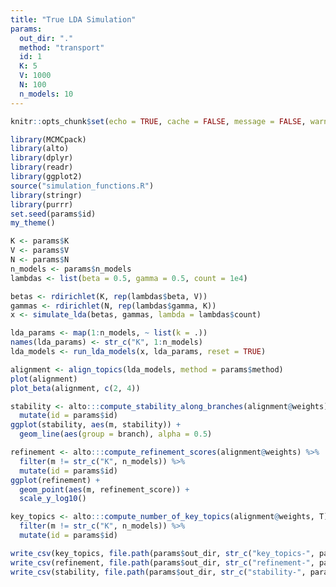 ```yaml
---
title: "True LDA Simulation"
params:
  out_dir: "."
  method: "transport"
  id: 1
  K: 5
  V: 1000
  N: 100
  n_models: 10
---
```


```r
knitr::opts_chunk$set(echo = TRUE, cache = FALSE, message = FALSE, warning = FALSE, fig.width = 5, fig.height = 2)
```

```r
library(MCMCpack)
library(alto)
library(dplyr)
library(readr)
library(ggplot2)
source("simulation_functions.R")
library(stringr)
library(purrr)
set.seed(params$id)
my_theme()
```

```r
K <- params$K
V <- params$V
N <- params$N
n_models <- params$n_models
lambdas <- list(beta = 0.5, gamma = 0.5, count = 1e4)

betas <- rdirichlet(K, rep(lambdas$beta, V))
gammas <- rdirichlet(N, rep(lambdas$gamma, K))
x <- simulate_lda(betas, gammas, lambda = lambdas$count)

lda_params <- map(1:n_models, ~ list(k = .))
names(lda_params) <- str_c("K", 1:n_models)
lda_models <- run_lda_models(x, lda_params, reset = TRUE)
```

```r
alignment <- align_topics(lda_models, method = params$method)
plot(alignment)
plot_beta(alignment, c(2, 4))
```

```r
stability <- alto:::compute_stability_along_branches(alignment@weights) %>%
  mutate(id = params$id)
ggplot(stability, aes(m, stability)) +
  geom_line(aes(group = branch), alpha = 0.5)
```

```r
refinement <- alto:::compute_refinement_scores(alignment@weights) %>%
  filter(m != str_c("K", n_models)) %>%
  mutate(id = params$id)
ggplot(refinement) +
  geom_point(aes(m, refinement_score)) +
  scale_y_log10()
```

```r
key_topics <- alto:::compute_number_of_key_topics(alignment@weights, T) %>%
  filter(m != str_c("K", n_models)) %>%
  mutate(id = params$id)
```

```r
write_csv(key_topics, file.path(params$out_dir, str_c("key_topics-", params$method, "-", params$id, ".csv")))
write_csv(refinement, file.path(params$out_dir, str_c("refinement-", params$method, "-", params$id, ".csv")))
write_csv(stability, file.path(params$out_dir, str_c("stability-", params$method, "-", params$id, ".csv")))
```
